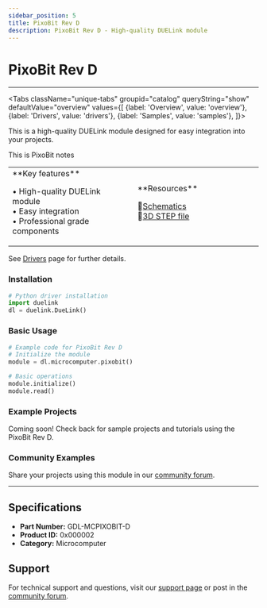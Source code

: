 ```yaml
---
sidebar_position: 5
title: PixoBit Rev D
description: PixoBit Rev D - High-quality DUELink module
---
```



# PixoBit Rev D

<ProductImageSelector 
  partNumber="mcpixobit-d"
  productName="PixoBit Rev D"
/>

---

<Tabs className="unique-tabs" groupid="catalog" queryString="show" defaultValue="overview"
  values={[
    {label: 'Overview', value: 'overview'},
    {label: 'Drivers', value: 'drivers'},
    {label: 'Samples', value: 'samples'},
  ]}>

<TabItem value="overview">

This is a high-quality DUELink module designed for easy integration into your projects.

This is PixoBit notes

<table><td width='50%'>
**Key features**

• High-quality DUELink module<br/>
• Easy integration<br/>
• Professional grade components<br/>

</td><td width='50%'>
**Resources**
 
📄[Schematics](/sch/mcpixobit-d.pdf)<br/>
🔩[3D STEP file](/3d/mcpixobit-d.step)<br/>

</td></table>

</TabItem>

<TabItem value="drivers">

See [Drivers](../../engine/drivers) page for further details.

### Installation

```python
# Python driver installation
import duelink
dl = duelink.DueLink()
```

### Basic Usage

```python
# Example code for PixoBit Rev D
# Initialize the module
module = dl.microcomputer.pixobit()

# Basic operations
module.initialize()
module.read()
```

</TabItem>

<TabItem value="samples">

### Example Projects

Coming soon! Check back for sample projects and tutorials using the PixoBit Rev D.

### Community Examples

Share your projects using this module in our [community forum](https://forums.ghielectronics.com).

</TabItem>

</Tabs>

---

## Specifications

- **Part Number:** GDL-MCPIXOBIT-D
- **Product ID:** 0x000002
- **Category:** Microcomputer

## Support

For technical support and questions, visit our [support page](../../support) or post in the [community forum](https://forums.ghielectronics.com).
